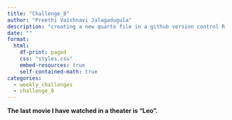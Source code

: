 ```yaml
---
title: "Challenge_8"
author: "Preethi Vaishnavi Jalagadugula"
description: "creating a new quarto file in a github version control R project"
date: ""
format:
  html: 
    df-print: paged
    css: "styles.css"
    embed-resources: true
    self-contained-math: true
categories:
  - weekly_challenges
  - challenge_8
---
```


**The last movie I have watched in a theater is "Leo".**

	
		
		
	
	
		

			

				

			

				

			

		

	
